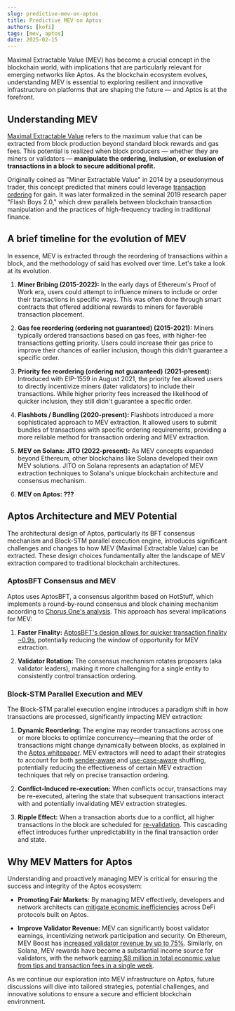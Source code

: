 ```yaml
---
slug: predictive-mev-on-aptos
title: Predictive MEV on Aptos
authors: [kofi]
tags: [mev, aptos]
date: 2025-02-15
---
```


Maximal Extractable Value (MEV) has become a crucial concept in the blockchain world, with implications that are particularly relevant for emerging networks like Aptos. As the blockchain ecosystem evolves, understanding MEV is essential to exploring resilient and innovative infrastructure on platforms that are shaping the future — and Aptos is at the forefront.

## Understanding MEV

[Maximal Extractable Value](https://chain.link/education-hub/maximal-extractable-value-mev) refers to the maximum value that can be extracted from block production beyond standard block rewards and gas fees. This potential is realized when block producers — whether they are miners or validators — **manipulate the ordering, inclusion, or exclusion of transactions in a block to secure additional profit.**

Originally coined as "Miner Extractable Value" in 2014 by a pseudonymous trader, this concept predicted that miners could leverage [transaction ordering](https://www.coingecko.com/learn/what-is-mev-maximal-extractable-value-crypto) for gain. It was later formalized in the seminal 2019 research paper "Flash Boys 2.0," which drew parallels between blockchain transaction manipulation and the practices of high-frequency trading in traditional finance.

## A brief timeline for the evolution of MEV

In essence, MEV is extracted through the reordering of transactions within a block, and the methodology of said has evolved over time. Let's take a look at its evolution.

1. **Miner Bribing (2015-2022):**
   In the early days of Ethereum's Proof of Work era, users could attempt to influence miners to include or order their transactions in specific ways. This was often done through smart contracts that offered additional rewards to miners for favorable transaction placement.

2. **Gas fee reordering (ordering not guaranteed) (2015-2021):**
   Miners typically ordered transactions based on gas fees, with higher-fee transactions getting priority. Users could increase their gas price to improve their chances of earlier inclusion, though this didn't guarantee a specific order.

3. **Priority fee reordering (ordering not guaranteed) (2021-present):**
   Introduced with EIP-1559 in August 2021, the priority fee allowed users to directly incentivize miners (later validators) to include their transactions. While higher priority fees increased the likelihood of quicker inclusion, they still didn't guarantee a specific order.

4. **Flashbots / Bundling (2020-present):**
   Flashbots introduced a more sophisticated approach to MEV extraction. It allowed users to submit bundles of transactions with specific ordering requirements, providing a more reliable method for transaction ordering and MEV extraction.

5. **MEV on Solana: JITO (2022-present):**
   As MEV concepts expanded beyond Ethereum, other blockchains like Solana developed their own MEV solutions. JITO on Solana represents an adaptation of MEV extraction techniques to Solana's unique blockchain architecture and consensus mechanism.

6. **MEV on Aptos: ???**

## Aptos Architecture and MEV Potential

The architectural design of Aptos, particularly its BFT consensus mechanism and Block-STM parallel execution engine, introduces significant challenges and changes to how MEV (Maximal Extractable Value) can be extracted. These design choices fundamentally alter the landscape of MEV extraction compared to traditional blockchain architectures.

### AptosBFT Consensus and MEV

Aptos uses AptosBFT, a consensus algorithm based on HotStuff, which implements a round-by-round consensus and block chaining mechanism according to [Chorus One's analysis](https://chorus.one/articles/understanding-aptos-how-its-technical-architecture-and-modular-design-transcends-monolithic-chains). This approach has several implications for MEV:

1. **Faster Finality:** [AptosBFT's design allows for quicker transaction finality](https://chorus.one/articles/understanding-aptos-how-its-technical-architecture-and-modular-design-transcends-monolithic-chains) [~0.9s](https://forum.aptosfoundation.org/t/aptos-network-achieves-sub-second-latency/9475), potentially reducing the window of opportunity for MEV extraction.

2. **Validator Rotation:** The consensus mechanism rotates proposers (aka validator leaders), making it more challenging for a single entity to consistently control transaction ordering.

### Block-STM Parallel Execution and MEV

The Block-STM parallel execution engine introduces a paradigm shift in how transactions are processed, significantly impacting MEV extraction:

1. **Dynamic Reordering:** The engine may reorder transactions across one or more blocks to optimize concurrency—meaning that the order of transactions might change dynamically between blocks, as explained in the [Aptos whitepaper](https://aptosfoundation.org/whitepaper/aptos-whitepaper_en.pdf). MEV extractors will need to adapt their strategies to account for both [sender-aware](https://github.com/aptos-foundation/AIPs/blob/main/aips/aip-68.md) and [use-case-aware](https://github.com/aptos-foundation/AIPs/blob/main/aips/aip-27.md) shuffling, potentially reducing the effectiveness of certain MEV extraction techniques that rely on precise transaction ordering.

2. **Conflict-Induced re-execution:** When conflicts occur, transactions may be re-executed, altering the state that subsequent transactions interact with and potentially invalidating MEV extraction strategies.

3. **Ripple Effect:** When a transaction aborts due to a conflict, all higher transactions in the block are scheduled for [re-validation](https://stackoverflow.com/questions/77804820/block-stm-why-do-we-need-this-condition-when-a-transaction-aborts-all-higher). This cascading effect introduces further unpredictability in the final transaction order and state.

## Why MEV Matters for Aptos

Understanding and proactively managing MEV is critical for ensuring the success and integrity of the Aptos ecosystem:

- **Promoting Fair Markets:** By managing MEV effectively, developers and network architects can [mitigate economic inefficiencies](https://chain.link/education-hub/maximal-extractable-value-mev) across DeFi protocols built on Aptos.

- **Improve Validator Revenue:** MEV can significantly boost validator earnings, incentivizing network participation and security. On Ethereum, MEV Boost has [increased validator revenue by up to 75%](https://everstake.one/blog/double-your-profits-from-eth-staking-mev-boost-guide-for-validators). Similarly, on Solana, MEV rewards have become a substantial income source for validators, with the network [earning $8 million in total economic value from tips and transaction fees in a single week](https://solanacompass.com/learn/Lightspeed/unpacking-solanas-total-economic-value-dan-smith).

As we continue our exploration into MEV infrastructure on Aptos, future discussions will dive into tailored strategies, potential challenges, and innovative solutions to ensure a secure and efficient blockchain environment.

